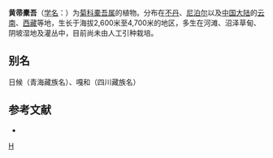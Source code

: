 {{Speciesbox 
| genus = Ligularia
| species = virgaurea
| authority = (Maxim.) Mattf.
}}

'''黄帚橐吾'''（[[学名|学名]]：{{lang|la|''Ligularia virgaurea''}}）为[[菊科|菊科]][[橐吾属|橐吾属]]的植物。分布在[[不丹|不丹]]、[[尼泊尔|尼泊尔]]以及[[中国大陆|中国大陆]]的[[云南|云南]]、[[西藏|西藏]]等地，生长于海拔2,600米至4,700米的地区，多生在河滩、沼泽草甸、阴坡湿地及灌丛中，目前尚未由人工引种栽培。

== 别名 ==
日候（青海藏族名）、嘎和（四川藏族名）

== 参考文献 ==
<div class="references-small">
* {{cite web| url =http://www.bioinfo.cn/db05/KmzwSpecies.php?action=view&id=5076| title =黄帚橐吾(原变种)| work =《中国高等植物数据库全库》| publisher =中国科学院微生物研究所| author =昆明植物研究所| accessdate =2009-02-25| deadurl =yes| archiveurl =https://web.archive.org/web/20160305060639/http://www.bioinfo.cn/db05/KmzwSpecies.php?action=view&id=5076| archivedate =2016-03-05}}
</div>
{{Taxonbar|from=Q11177484}}

[[Category:橐吾属|H]]


{{植物小作品}}